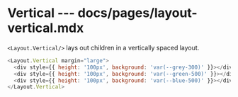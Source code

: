 # Vertical --- docs/pages/layout-vertical.mdx

`<Layout.Vertical/>` lays out children in a vertically spaced layout.

```js live=true
<Layout.Vertical margin="large">
  <div style={{ height: '100px', background: 'var(--grey-300)' }}></div>
  <div style={{ height: '100px', background: 'var(--green-500)' }}></div>
  <div style={{ height: '100px', background: 'var(--blue-500)' }}></div>
</Layout.Vertical>
```
